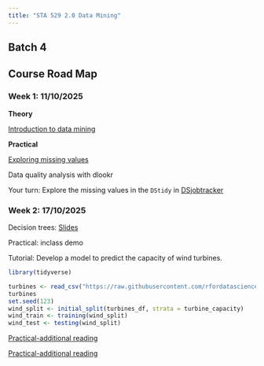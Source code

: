 ```yaml
---
title: "STA 529 2.0 Data Mining"
---
```


## Batch 4

## Course Road Map

### Week 1: 11/10/2025

**Theory**

[Introduction to data mining](https://thiyangt.github.io/DataMiningBook/intro.html)

**Practical**

[Exploring missing values](https://naniar.njtierney.com/)

Data quality analysis with dlookr

Your turn: Explore the missing values in the `DStidy` in [DSjobtracker](https://github.com/thiyangt/DSjobtracker)

### Week 2: 17/10/2025

Decision trees: [Slides](https://thiyangt.github.io/DataMiningBook/ch3.html)

Practical: inclass demo

Tutorial: Develop a model to predict the capacity of wind turbines.

```r
library(tidyverse)

turbines <- read_csv("https://raw.githubusercontent.com/rfordatascience/tidytuesday/master/data/2020/2020-10-27/wind-turbine.csv")
turbines
set.seed(123)
wind_split <- initial_split(turbines_df, strata = turbine_capacity)
wind_train <- training(wind_split)
wind_test <- testing(wind_split)
```

[Practical-additional reading](https://bradleyboehmke.github.io/HOML/DT.html)

[Practical-additional reading](https://dataaspirant.com/decision-tree-classifier-implementation-in-r/)